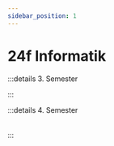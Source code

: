 ```yaml
---
sidebar_position: 1
---
```



# 24f Informatik

:::details 3. Semester
  <Table
    header={['Datum', 'Thema', 'Inhalt']}
    compact
    selectable
    rows={[
      { cells: ['20.08.2021', 'Netzwerke', 'Schichtenmodell, TCP/IP-Schichtenmodell'] },
      { cells: ['27.08.2021', 'Netzwerke', 'Codierung, IP-Adresse'] },
      { cells: ['03.09.2021', 'Netzwerke', 'Routing & DNS'] },
      { cells: ['10.09.2021', 'Netzwerke', 'Protokolle, World Wide Web']},
      { cells: ['17.09.2021', 'Netzwerke', 'Workshop'] },
      { cells: ['24.09.2021', 'Netzwerke', 'Test'], type: 'test' },
      { cells: ['01.10.2021', 'Umweltwoche', ''], type: 'holiday' },
      { cells: ['08.10.2021', 'Herbstferien', ''], type: 'holiday' },
      { cells: ['15.10.2021', 'Herbstferien', ''], type: 'holiday' },
      { cells: ['22.10.2021', 'Herbstferien', ''], type: 'holiday' },
      { cells: ['29.10.2021', 'Kryptologie', 'Antike Verschlüsselungsverfahren'] },
      { cells: ['05.11.2021', 'Kryptologie', 'Symmetrische Verschlüsselung'] },
      { cells: ['12.11.2021', 'Kryptologie', 'Asymmetrische Verschlüsselung'] },
      { cells: ['19.11.2021', 'Kryptologie', 'Hashfunktion'] },
      { cells: ['26.11.2021', 'Kryptologie', 'Digitale Signaturen'] },
      { cells: ['03.12.2021', 'Kryptologie', 'Kryptologie im Alltag'] },
      { cells: ['10.12.2021', 'Kryptologie', 'Steganographie'] },
      { cells: ['17.12.2021', 'Kryptologie', 'Test'], type: 'test' },
      { cells: ['24.12.2021', 'Winterferien', ''], type: 'holiday' },
      { cells: ['31.12.2021', 'Winterferien', ''], type: 'holiday' },
      { cells: ['07.01.2022', 'Winterferien', ''], type: 'holiday' },
      { cells: ['14.01.2022', 'Hardware', ''] },
      { cells: ['19.01.2022', 'Notenschluss', ''], type: 'event' },
      { cells: ['21.01.2022', 'Hardware', ''] },
      { cells: ['28.01.2022', 'Hardware', ''] }
    ]}
  />
:::

:::details 4. Semester
<Table
  header={['Datum', 'Thema', 'Inhalt']}
  compact
  selectable
  rows={fs2022}
  order={SortTimeTableByDate}
/>
:::